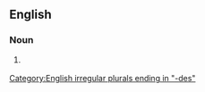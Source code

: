 ==English==

===Noun===
{{head|en|noun form}}

# {{lb|en|medicine}} {{plural of|arthritis|lang=en}}

[[Category:English irregular plurals ending in "-des"]]